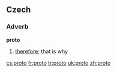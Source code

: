 {{see|proto-}}
==Czech==
===Adverb===
'''proto'''
# [[therefore]]; that is why

[[cs:proto]]
[[fr:proto]]
[[tr:proto]]
[[uk:proto]]
[[zh:proto]]